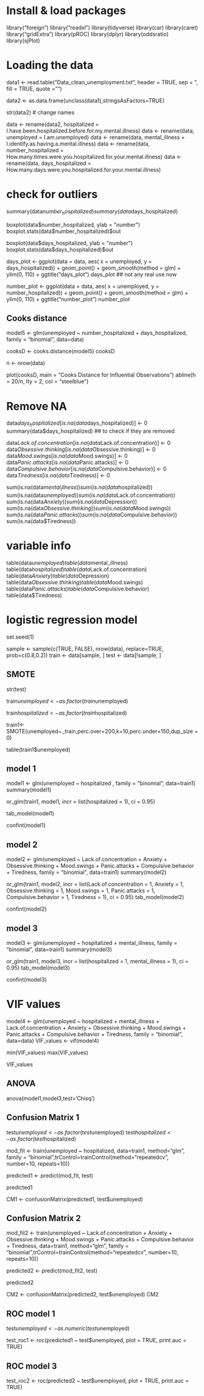 
# Install & load packages
library("foreign")
library("readxl")
library(tidyverse)
library(car)
library(caret)
library("gridExtra")
library(pROC)
library(dplyr)
library(oddsratio)
library(sjPlot)



# Loading the data
data1 <- read.table("Data_clean_unemployment.txt", header = TRUE, sep = "\t", fill = TRUE,
                         quote = "")



data2 <- as.data.frame(unclass(data1),stringsAsFactors=TRUE)

str(data2)
# change names

data <- rename(data2, hospitalized = I.have.been.hospitalized.before.for.my.mental.illness)
data <- rename(data, unemployed = I.am.unemployed)
data <- rename(data, mental_illness = I.identify.as.having.a.mental.illness)
data <- rename(data, number_hospitalized = How.many.times.were.you.hospitalized.for.your.mental.illness)
data <- rename(data, days_hospitalized = How.many.days.were.you.hospitalized.for.your.mental.illness)

# check for outliers

summary(data$number_hospitalized)
summary(data$days_hospitalized)

boxplot(data$number_hospitalized, ylab = "number")
boxplot.stats(data$number_hospitalized)$out

boxplot(data$days_hospitalized, ylab = "number")
boxplot.stats(data$days_hospitalized)$out

days_plot <- ggplot(data = data, aes( x = unemployed, y = days_hospitalized)) +
                    geom_point() +
                    geom_smooth(method = glm) +
                    ylim(0, 110) +
                    ggtitle("days_plot")
days_plot ## not any real use now


number_plot <- ggplot(data = data, aes( x = unemployed, y = number_hospitalized)) +
                    geom_point() +
                    geom_smooth(method = glm) +
                    ylim(0, 110) +
                    ggtitle("number_plot")
number_plot                    

## Cooks distance

model5 <- glm(unemployed ~ number_hospitalized + days_hospitalized, family = "binomial", data=data)


cooksD <- cooks.distance(model5)
cooksD

n <- nrow(data)

plot(cooksD, main = "Cooks Distance for Influential Observations")
abline(h = 20/n, lty = 2, col = "steelblue") 


# Remove NA

data$days_hospitalized[is.na(data$days_hospitalized)] <- 0
summary(data$days_hospitalized) ## to check if they are removed

data$Lack.of.concentration[is.na(data$Lack.of.concentration)] <- 0
data$Obsessive.thinking[is.na(data$Obsessive.thinking)] <- 0
data$Mood.swings[is.na(data$Mood.swings)] <- 0
data$Panic.attacks[is.na(data$Panic.attacks)] <- 0
data$Compulsive.behavior[is.na(data$Compulsive.behavior)] <- 0
data$Tiredness[is.na(data$Tiredness)] <- 0

sum(is.na(data$mental_illness))
sum(is.na(data$hospitalized))
sum(is.na(data$unemployed))
sum(is.na(data$Lack.of.concentration))
sum(is.na(data$Anxiety))
sum(is.na(data$Depression))
sum(is.na(data$Obsessive.thinking))
sum(is.na(data$Mood.swings))
sum(is.na(data$Panic.attacks))
sum(is.na(data$Compulsive.behavior))
sum(is.na(data$Tiredness))




# variable info

table(data$unemployed)
table(data$mental_illness)
table(data$hospitalized)
table(data$Lack.of.concentration)
table(data$Anxiety)
table(data$Depression)
table(data$Obsessive.thinking)
table(data$Mood.swings)
table(data$Panic.attacks)
table(data$Compulsive.behavior)
table(data$Tiredness)


# logistic regression model

set.seed(1)

sample <- sample(c(TRUE, FALSE), nrow(data), replace=TRUE, prob=c(0.8,0.2))
train <- data[sample, ]
test <- data[!sample, ] 

## SMOTE


str(test)



train$unemployed <- as.factor(train$unemployed)

train$hospitalized <- as.factor(train$hospitalized) 


train1<- SMOTE(unemployed~.,train,perc.over=200,k=10,perc.under=150,dup_size = 0)

table(train1$unemployed)


## model 1

model1 <- glm(unemployed ~ hospitalized , family = "binomial", data=train1)
summary(model1)

or_glm(train1, model1, incr = list(hospitalized = 1), ci = 0.95)

tab_model(model1)

confint(model1)

## model 2

model2 <- glm(unemployed ~ Lack.of.concentration + Anxiety  +
              Obsessive.thinking + Mood.swings + Panic.attacks + Compulsive.behavior +
              Tiredness, family = "binomial", data=train1)
summary(model2)

or_glm(train1, model2, incr = list(Lack.of.concentration = 1, Anxiety = 1, 
                                  Obsessive.thinking = 1, Mood.swings = 1, 
                                  Panic.attacks = 1, Compulsive.behavior = 1,
                                  Tiredness = 1), ci = 0.95)
tab_model(model2)

confint(model2)

## model 3

model3 <- glm(unemployed ~ hospitalized + mental_illness, family = "binomial", data=train1)
summary(model3)

or_glm(train1, model3, incr = list(hospitalized = 1, mental_illness = 1), ci = 0.95)
tab_model(model3)

confint(model3)

# VIF values

model4 <- glm(unemployed ~ hospitalized + mental_illness + Lack.of.concentration + Anxiety  +
              Obsessive.thinking + Mood.swings + Panic.attacks + Compulsive.behavior +
              Tiredness, family = "binomial", data=data)
VIF_values <- vif(model4)

min(VIF_values)
max(VIF_values)

VIF_values

## ANOVA

anova(model1,model3,test='Chisq')

## Confusion Matrix 1

test$unemployed <- as.factor(test$unemployed)
test$hospitalized <- as.factor(test$hospitalized)


mod_fit <- train(unemployed ~ hospitalized, data=train1, method="glm", family = "binomial",trControl=trainControl(method="repeatedcv", number=10, repeats=10))

predicted1 <- predict(mod_fit, test)

predicted1

CM1 <- confusionMatrix(predicted1, test$unemployed)


## Confusion Matrix 2

mod_fit2 <- train(unemployed ~ Lack.of.concentration + Anxiety  +
              Obsessive.thinking + Mood.swings + Panic.attacks + Compulsive.behavior +
              Tiredness, data=train1, method="glm", family = "binomial",trControl=trainControl(method="repeatedcv", number=10, repeats=10))
              
predicted2 <- predict(mod_fit2, test)

predicted2

CM2 <- confusionMatrix(predicted2, test$unemployed)
CM2


## ROC model 1

test$unemployed <- as.numeric(test$unemployed)

test_roc1 <- roc(predicted1 ~ test$unemployed, plot = TRUE, print.auc = TRUE)


## ROC model 3

test_roc2 <- roc(predicted2 ~ test$unemployed, plot = TRUE, print.auc = TRUE)

